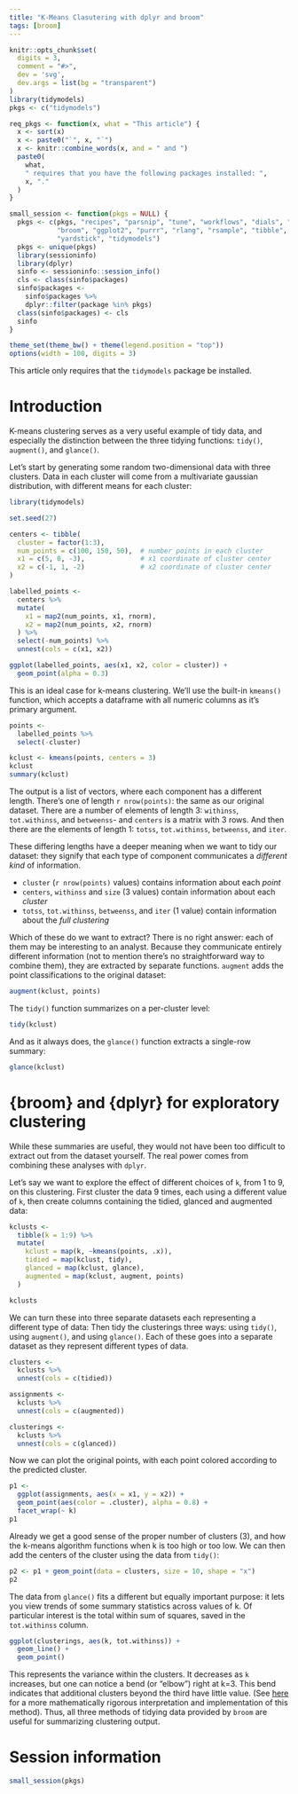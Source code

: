 ```yaml
---
title: "K-Means Clasutering with dplyr and broom"
tags: [broom]
---
```


```r
knitr::opts_chunk$set(
  digits = 3,
  comment = "#>",
  dev = 'svg', 
  dev.args = list(bg = "transparent")
)
library(tidymodels)
pkgs <- c("tidymodels")

req_pkgs <- function(x, what = "This article") {
  x <- sort(x)
  x <- paste0("`", x, "`")
  x <- knitr::combine_words(x, and = " and ")
  paste0(
    what,
    " requires that you have the following packages installed: ",
    x, "." 
  )
}

small_session <- function(pkgs = NULL) {
  pkgs <- c(pkgs, "recipes", "parsnip", "tune", "workflows", "dials", "dplyr",
            "broom", "ggplot2", "purrr", "rlang", "rsample", "tibble", 
            "yardstick", "tidymodels")
  pkgs <- unique(pkgs)
  library(sessioninfo)
  library(dplyr)
  sinfo <- sessioninfo::session_info()
  cls <- class(sinfo$packages)
  sinfo$packages <- 
    sinfo$packages %>% 
    dplyr::filter(package %in% pkgs)
  class(sinfo$packages) <- cls
  sinfo
}

theme_set(theme_bw() + theme(legend.position = "top"))
options(width = 100, digits = 3)
```


This article only requires that the `tidymodels` package be installed.


# Introduction

K-means clustering serves as a very useful example of tidy data, and especially the distinction between the three tidying functions: `tidy()`, `augment()`, and `glance()`.

Let's start by generating some random two-dimensional data with three clusters. Data in each cluster will come from a multivariate gaussian distribution, with different means for each cluster:

```r
library(tidymodels)

set.seed(27)

centers <- tibble(
  cluster = factor(1:3), 
  num_points = c(100, 150, 50),  # number points in each cluster
  x1 = c(5, 0, -3),              # x1 coordinate of cluster center
  x2 = c(-1, 1, -2)              # x2 coordinate of cluster center
)

labelled_points <- 
  centers %>%
  mutate(
    x1 = map2(num_points, x1, rnorm),
    x2 = map2(num_points, x2, rnorm)
  ) %>% 
  select(-num_points) %>% 
  unnest(cols = c(x1, x2))

ggplot(labelled_points, aes(x1, x2, color = cluster)) +
  geom_point(alpha = 0.3)
```

This is an ideal case for k-means clustering. We'll use the built-in `kmeans()` function, which accepts a dataframe with all numeric columns as it's primary argument.

```r
points <- 
  labelled_points %>% 
  select(-cluster)

kclust <- kmeans(points, centers = 3)
kclust
summary(kclust)
```

The output is a list of vectors, where each component has a different length. There's one of length `r nrow(points)`: the same as our original dataset. There are a number of elements of length 3: `withinss`, `tot.withinss`, and `betweenss`- and `centers` is a matrix with 3 rows. And then there are the elements of length 1: `totss`, `tot.withinss`, `betweenss`, and `iter`.

These differing lengths have a deeper meaning when we want to tidy our dataset: they signify that each type of component communicates a *different kind* of information.

- `cluster` (`r nrow(points)` values) contains information about each *point*
- `centers`, `withinss` and `size` (3 values) contain information about each *cluster*
- `totss`, `tot.withinss`, `betweenss`, and `iter` (1 value) contain information about the *full clustering*

Which of these do we want to extract? There is no right answer: each of them may be interesting to an analyst. Because they communicate entirely different information (not to mention there's no straightforward way to combine them), they are extracted by separate functions. `augment` adds the point classifications to the original dataset:

```r
augment(kclust, points)
```

The `tidy()` function summarizes on a per-cluster level:

```r
tidy(kclust)
```

And as it always does, the `glance()` function extracts a single-row summary:

```r
glance(kclust)
```

# {broom} and {dplyr} for exploratory clustering

While these summaries are useful, they would not have been too difficult to extract out from the dataset yourself. The real power comes from combining these analyses with `dplyr`.

Let's say we want to explore the effect of different choices of `k`, from 1 to 9, on this clustering. First cluster the data 9 times, each using a different value of `k`, then create columns containing the tidied, glanced and augmented data:

```r
kclusts <- 
  tibble(k = 1:9) %>%
  mutate(
    kclust = map(k, ~kmeans(points, .x)),
    tidied = map(kclust, tidy),
    glanced = map(kclust, glance),
    augmented = map(kclust, augment, points)
  )

kclusts
```

We can turn these into three separate datasets each representing a different type of data:
Then tidy the clusterings three ways: using `tidy()`, using `augment()`, and using `glance()`. Each of these goes into a separate dataset as they represent different types of data.

```r
clusters <- 
  kclusts %>%
  unnest(cols = c(tidied))

assignments <- 
  kclusts %>% 
  unnest(cols = c(augmented))

clusterings <- 
  kclusts %>%
  unnest(cols = c(glanced))
```

Now we can plot the original points, with each point colored according to the predicted cluster.

```r
p1 <- 
  ggplot(assignments, aes(x = x1, y = x2)) +
  geom_point(aes(color = .cluster), alpha = 0.8) + 
  facet_wrap(~ k)
p1
```

Already we get a good sense of the proper number of clusters (3), and how the k-means algorithm functions when k is too high or too low. We can then add the centers of the cluster using the data from `tidy()`:

```r
p2 <- p1 + geom_point(data = clusters, size = 10, shape = "x")
p2
```

The data from `glance()` fits a different but equally important purpose: it lets you view trends of some summary statistics across values of k. Of particular interest is the total within sum of squares, saved in the `tot.withinss` column.

```r
ggplot(clusterings, aes(k, tot.withinss)) +
  geom_line() +
  geom_point()
```

This represents the variance within the clusters. It decreases as `k` increases, but one can notice a bend (or "elbow") right at k=3. This bend indicates that additional clusters beyond the third have little value. (See [here](http://web.stanford.edu/~hastie/Papers/gap.pdf) for a more mathematically rigorous interpretation and implementation of this method). Thus, all three methods of tidying data provided by `broom` are useful for summarizing clustering output.

# Session information

```r
small_session(pkgs)
```
 
